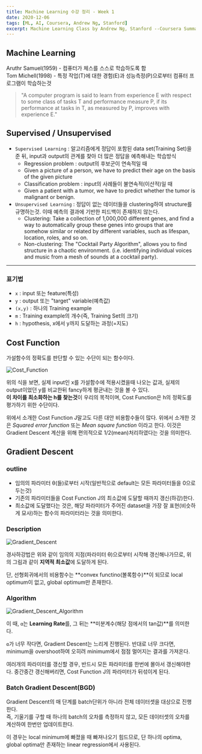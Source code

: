 ```yaml
---
title: Machine Learning 수강 정리 - Week 1
date: 2020-12-06
tags: [ML, AI, Coursera, Andrew Ng, Stanford]
excerpt: Machine Learning Class by Andrew Ng, Stanford --Coursera Summary(20.12.07-21.03.01)
---
```


## Machine Learning

Aruthr Samuel(1959) - 컴퓨터가 체스를 스스로 학습하도록 함  
Tom Michell(1998) - 특정 작업(T)에 대한 경험(E)과 성능측정(P)으로부터 컴퓨터 프로그램이 학습하는것

> "A computer program is said to learn from experience E with respect to some class of tasks T and performance measure P, if its performance at tasks in T, as measured by P, improves with experience E."

## Supervised / Unsupervised

- `Supervised Learning` : 알고리즘에게 정답이 포함된 data set(Training Set)을 준 뒤, input과 output의 관계를 찾아 더 많은 정답을 예측해내는 학습방식
  - Regression problem : output의 후보군이 연속적일 때
  - Given a picture of a person, we have to predict their age on the basis of the given picture
  - Classification problem : input의 사례들이 불연속적(이산적)일 때
  - Given a patient with a tumor, we have to predict whether the tumor is malignant or benign.
- `Unsupervised Learning` : 정답이 없는 데이터들을 clustering하여 structure를 규명하는것. 이때 예측의 결과에 기반한 피드백이 존재하지 않는다.
  - Clustering: Take a collection of 1,000,000 different genes, and find a way to automatically group these genes into groups that are somehow similar or related by different variables, such as lifespan, location, roles, and so on.
  - Non-clustering: The "Cocktail Party Algorithm", allows you to find structure in a chaotic environment. (i.e. identifying individual voices and music from a mesh of sounds at a cocktail party).

---

### 표기법

- `x` : input 또는 feature(특성)
- `y` : output 또는 "target" variable(예측값)
- `(x,y)` : 하나의 Training example
- `m` : Training example의 개수(즉, Training Set의 크기)
- `h` : hypothesis, x에서 y까지 도달하는 과정(=지도)

## Cost Function

가설함수의 정확도를 판단할 수 있는 수단이 되는 함수이다.

![Cost_Function](./images/W1_Cost_Function.png)

위의 식을 보면, 실제 input인 x를 가설함수에 적용시켰을때 나오는 값과, 실제의 output이었던 y를 비교한뒤 fancy하게 평균내는 것을 볼 수 있다.  
**이 차이를 최소화하는 h를 찾는것**이 우리의 목적이며, Cost Function은 h의 정확도를 평가하기 위한 수단이다.

위에서 소개한 Cost Function J말고도 다른 대안 비용함수들이 많다. 위에서 소개한 것은 _Squared error function_ 또는 _Mean square function_ 이라고 한다.
이것은 Gradient Descent 계산을 위해 편의적으로 1/2(mean)처리하였다는 것을 의미한다.

## Gradient Descent

### outline

- 임의의 파라미터 θ(들)로부터 시작(일반적으로 default는 모든 파라미터들을 0으로 두는것)
- 기존의 파라미터들을 Cost Function J의 최소값에 도달할 때까지 갱신(하강)한다.
- 최소값에 도달했다는 것은, 해당 파라미터가 주어진 dataset을 가장 잘 표현(비슷하게 묘사)하는 함수의 파라미터라는 것을 의미한다.

### Description

![Gradient_Descent](./images/W1_Gradient_Descent.png)

경사하강법은 위와 같이 임의의 지점(파라미터 θ)으로부터 시작해 갱신해나가므로, 위의 그림과 같이 **지역적 최소값**에 도달하게 된다.

단, 선형회귀에서의 비용함수는 **convex functino(볼록함수)**이 되므로 local optimum이 없고, global optimum만 존재한다.

### Algorithm

![Gradient_Descent_Algorithm](./images/W1_Gradient_Descent_Algorithm.png)

이 때, `α`는 **Learning Rate**를, 그 뒤는 **미분계수(해당 점에서의 tan값)**를 의미한다.

`α`가 너무 작다면, Gradient Descent는 느리게 진행된다.
반대로 너무 크다면, minimum을 overshoot하여 오히려 minimum에서 점점 멀어지는 결과를 가져온다.

<Warning>
  여러개의 파라미터를 갱신할 경우, 반드시 모든 파라미터를 한번에 몰아서
  갱신해야한다. 중간중간 갱신해버리면, Cost Function J의 파라미터가 뒤섞이게
  된다.
</Warning>

### Batch Gradient Descent(BGD)

Gradient Descent의 매 단계를 batch단위가 아니라 전체 데이터셋을 대상으로 진행한다.  
즉, 기울기를 구할 때 하나의 batch의 오차를 측정하지 않고, 모든 데이터셋의 오차를 계산하여 한번만 업데이트한다.

이 경우는 local minimum에 빠졌을 때 빠져나오기 힘드므로, 단 하나의 optima, global optima만 존재하는 linear regression에서 사용된다.
